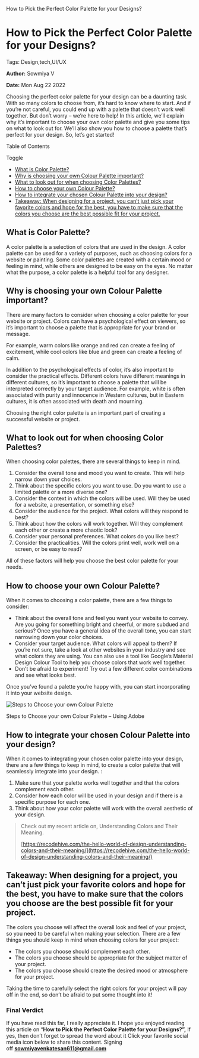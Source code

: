    How to Pick the Perfect Color Palette for your Designs?

How to Pick the Perfect Color Palette for your Designs?
=======================================================

Tags: Design,tech,UI/UX

**Author:** Sowmiya V

**Date:** Mon Aug 22 2022

Choosing the perfect color palette for your design can be a daunting task. With so many colors to choose from, it’s hard to know where to start. And if you’re not careful, you could end up with a palette that doesn’t work well together. But don’t worry – we’re here to help! In this article, we’ll explain why it’s important to choose your own color palette and give you some tips on what to look out for. We’ll also show you how to choose a palette that’s perfect for your design. So, let’s get started!

Table of Contents

Toggle

*   [What is Color Palette?](https://recodehive.com/how-to-pick-the-perfect-color-palette-for-your-designs/#What_is_Color_Palette "What is Color Palette?")
*   [Why is choosing your own Colour Palette important?](https://recodehive.com/how-to-pick-the-perfect-color-palette-for-your-designs/#Why_is_choosing_your_own_Colour_Palette_important "Why is choosing your own Colour Palette important?")
*   [What to look out for when choosing Color Palettes?](https://recodehive.com/how-to-pick-the-perfect-color-palette-for-your-designs/#What_to_look_out_for_when_choosing_Color_Palettes "What to look out for when choosing Color Palettes?")
*   [How to choose your own Colour Palette?](https://recodehive.com/how-to-pick-the-perfect-color-palette-for-your-designs/#How_to_choose_your_own_Colour_Palette "How to choose your own Colour Palette?")
*   [How to integrate your chosen Colour Palette into your design?](https://recodehive.com/how-to-pick-the-perfect-color-palette-for-your-designs/#How_to_integrate_your_chosen_Colour_Palette_into_your_design "How to integrate your chosen Colour Palette into your design?")
*   [Takeaway: When designing for a project, you can’t just pick your favorite colors and hope for the best, you have to make sure that the colors you choose are the best possible fit for your project.](https://recodehive.com/how-to-pick-the-perfect-color-palette-for-your-designs/#Takeaway_When_designing_for_a_project_you_cant_just_pick_your_favorite_colors_and_hope_for_the_best_you_have_to_make_sure_that_the_colors_you_choose_are_the_best_possible_fit_for_your_project "Takeaway: When designing for a project, you can’t just pick your favorite colors and hope for the best, you have to make sure that the colors you choose are the best possible fit for your project.")

What is Color Palette?
----------------------

A color palette is a selection of colors that are used in the design. A color palette can be used for a variety of purposes, such as choosing colors for a website or painting. Some color palettes are created with a certain mood or feeling in mind, while others are designed to be easy on the eyes. No matter what the purpose, a color palette is a helpful tool for any designer.

Why is choosing your own Colour Palette important?
--------------------------------------------------

There are many factors to consider when choosing a color palette for your website or project. Colors can have a psychological effect on viewers, so it’s important to choose a palette that is appropriate for your brand or message.

For example, warm colors like orange and red can create a feeling of excitement, while cool colors like blue and green can create a feeling of calm.

In addition to the psychological effects of color, it’s also important to consider the practical effects. Different colors have different meanings in different cultures, so it’s important to choose a palette that will be interpreted correctly by your target audience. For example, white is often associated with purity and innocence in Western cultures, but in Eastern cultures, it is often associated with death and mourning.

Choosing the right color palette is an important part of creating a successful website or project.

What to look out for when choosing Color Palettes?
--------------------------------------------------

When choosing color palettes, there are several things to keep in mind.

1.  Consider the overall tone and mood you want to create. This will help narrow down your choices.
2.  Think about the specific colors you want to use. Do you want to use a limited palette or a more diverse one?
3.  Consider the context in which the colors will be used. Will they be used for a website, a presentation, or something else?
4.  Consider the audience for the project. What colors will they respond to best?
5.  Think about how the colors will work together. Will they complement each other or create a more chaotic look?
6.  Consider your personal preferences. What colors do you like best?
7.  Consider the practicalities. Will the colors print well, work well on a screen, or be easy to read?

All of these factors will help you choose the best color palette for your needs.

How to choose your own Colour Palette?
--------------------------------------

When it comes to choosing a color palette, there are a few things to consider:

*   Think about the overall tone and feel you want your website to convey. Are you going for something bright and cheerful, or more subdued and serious? Once you have a general idea of the overall tone, you can start narrowing down your color choices.
*   Consider your target audience. What colors will appeal to them? If you’re not sure, take a look at other websites in your industry and see what colors they are using. You can also use a tool like Google’s Material Design Colour Tool to help you choose colors that work well together.
*   Don’t be afraid to experiment! Try out a few different color combinations and see what looks best.

Once you’ve found a palette you’re happy with, you can start incorporating it into your website design.

![Steps to Choose your own Colour Palette](https://recodehive.com/wp-content/uploads/2022/08/How-to-Choose-your-own-Colour-Palette-___-Community-2-996x1024.png)

Steps to Choose your own Colour Palette – Using Adobe

How to integrate your chosen Colour Palette into your design?
-------------------------------------------------------------

When it comes to integrating your chosen color palette into your design, there are a few things to keep in mind, to create a color palette that will seamlessly integrate into your design. :

1.  Make sure that your palette works well together and that the colors complement each other.
2.  Consider how each color will be used in your design and if there is a specific purpose for each one.
3.  Think about how your color palette will work with the overall aesthetic of your design.

> Check out my recent article on, Understanding Colors and Their Meaning.
> 
> [https://recodehive.com/the-hello-world-of-design-understanding-colors-and-their-meaning/](https://recodehive.com/the-hello-world-of-design-understanding-colors-and-their-meaning/)

Takeaway: When designing for a project, you can’t just pick your favorite colors and hope for the best, you have to make sure that the colors you choose are the best possible fit for your project.
----------------------------------------------------------------------------------------------------------------------------------------------------------------------------------------------------

The colors you choose will affect the overall look and feel of your project, so you need to be careful when making your selection. There are a few things you should keep in mind when choosing colors for your project:

*   The colors you choose should complement each other.
*   The colors you choose should be appropriate for the subject matter of your project.
*   The colors you choose should create the desired mood or atmosphere for your project.

Taking the time to carefully select the right colors for your project will pay off in the end, so don’t be afraid to put some thought into it!

### Final Verdict

If you have read this far, I really appreciate it. I hope you enjoyed reading this article on “**How to Pick the Perfect Color Palette for your Designs?”,** If yes, then don’t forget to spread the word about it Click your favorite social media icon below to share this content. Signing off **sowmiyavenkatesan611@gmail.com**